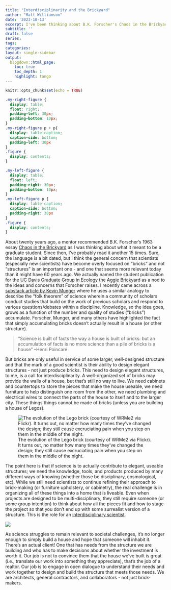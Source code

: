 ```yaml
---
title: "Interdisciplinarity and the Brickyard"
author: "Matt Williamson"
date: '2023-10-13'
excerpt: I've been thinking about B.K. Forscher's Chaos in the Brickyard essay a lot lately and how my thinking on the folk theorem of science has evolved
subtitle: ''
draft: false
series: 
tags: 
categories: 
layout: single-sidebar
output:
  blogdown::html_page:
    toc: true
    toc_depth: 1
    highlight: tango
---
```


```r
knitr::opts_chunk$set(echo = TRUE)
```

```css
.my-right-figure {
  display: table;
  float: right;
  padding-left: 30px;
  padding-bottom: 10px;
}
.my-right-figure p + p{
  display: table-caption;
  caption-side: bottom;
  padding-left: 30px
}
.figure {
  display: contents;
}
```

```css
.my-left-figure {
  display: table;
  float: left;
  padding-right: 30px;
  padding-bottom: 10px;
}
.my-left-figure p {
  display: table-caption;
  caption-side: bottom;
  padding-right: 30px
}
.figure {
  display: contents;
}
```



About twenty years ago, a mentor recommended B.K. Forscher's 1963 essay [Chaos in the Brickyard](https://www.science.org/doi/10.1126/science.142.3590.339.a) as I was thinking about what it meant to be a graduate student. Since then, I've probably read it another 15 times. Sure, the language is a bit dated, but I think the general concern that scientists (especially new scientists) have become overly focused on "bricks" and not "structures" is an important one - and one that seems more relevant today than it might have 60 years ago. We actually named the student publication for the [UC Davis Graduate Group in Ecology](https://ecology.ucdavis.edu/) the [Aggie Brickyard](https://aggiebrickyard.github.io/) as a nod to the ideas and concerns that Forscher raises. I recently came across a [substack article by Kevin Munger](https://kevinmunger.substack.com/p/generalizing-knowledge-of-twitter) where he uses a similar analogy to describe the "folk theorem" of science wherein a community of scholars conduct studies that build on the work of previous scholars and respond to various questions/debates within a discipline. Knowledge, so the idea goes, grows as a function of the number and quality of studies ("bricks") accumulate. Forscher, Munger, and many others have highlighted the fact that simply accumulating bricks doesn't actually result in a house (or other structure). 

> “Science is built of facts the way a house is built of bricks: but an accumulation of facts is no more science than a pile of bricks is a house” --Henri Poincaré

But bricks are only useful in service of some larger, well-designed structure and that the mark of a good scientist is their ability to design elegant structures - not just produce bricks. This need to design elegant structures, to me, is a call for interdisciplinarity. A well-organized set of bricks may provide the walls of a house, but that's still no way to live. We need cabinets and countertops to store the pieces that make the house useable, we need furniture to help distinguish one room from the other, we need plumbing and electrical wires to connect the parts of the house to itself and to the larger city. These things things cannot be made of bricks (unless you are building a house of Legos).

![The evolution of the Lego brick (courtesy of WRMe2 via Flickr). It turns out, no matter how many times they've changed the design; they still cause excruciating pain when you step on them in the middle of the night.](brick_evolution_WRme2.png)



 
The point here is that if science is to actually contribute to elegant, useable structures; we need the knowledge, tools, and products produced by many different ways of knowing (whether those be disciplinary, cosmological, etc). While we still need scientists to continue refining their approach to brick-making (or furniture upholstery, or cabinetry), the real challenge is in organizing all of these things into a home that is liveable. Even when projects are designed to be multi-disciplinary, they still require someone (or some group intention) to think about how all the pieces fit and how to stage the project so that you don't end up with some surrealist version of a structure. This is the role for an [interdisciplinary scientist](https://www.science.org/content/article/changes-world-science-realities-interdisciplinary-training).

![](appia.png)

As science struggles to remain relevant to societal challenges, it's no longer enough to simply build a house and hope that someone will inhabit it. There's an actual client! One that has needs from the structure we are building and who has to make decisions about whether the investment is worth it. Our job is not to convince them that the house we've built is great (i.e., translate our work into something they appreciate), that's the job of a realtor. Our job is to engage in open dialogue to understand their needs and work together to design and build the structure that meets those needs. We are architects, general contractors, and collaborators - not just brick-makers. 
